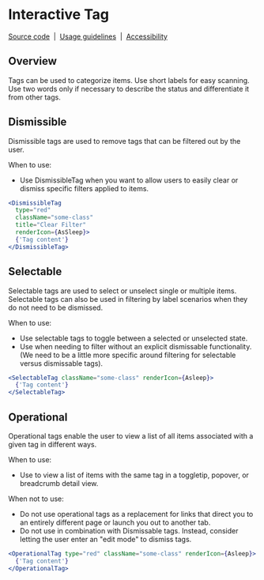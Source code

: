 
# Interactive Tag

[Source code](https://github.com/carbon-design-system/carbon/tree/main/packages/react/src/components/Tag)
&nbsp;|&nbsp;
[Usage guidelines](https://www.carbondesignsystem.com/components/tag/usage)
&nbsp;|&nbsp;
[Accessibility](https://www.carbondesignsystem.com/components/tag/accessibility)

## Overview

Tags can be used to categorize items. Use short labels for easy scanning. Use
two words only if necessary to describe the status and differentiate it from
other tags.

## Dismissible

Dismissible tags are used to remove tags that can be filtered out by the user.

When to use:

- Use DismissibleTag when you want to allow users to easily clear or dismiss
  specific filters applied to items.

<Canvas>
  <Story of={InteractiveTagStories.Dismissible} />
</Canvas>

```jsx
<DismissibleTag
  type="red"
  className="some-class"
  title="Clear Filter"
  renderIcon={AsSleep}>
  {'Tag content'}
</DismissibleTag>
```

## Selectable

Selectable tags are used to select or unselect single or multiple items.
Selectable tags can also be used in filtering by label scenarios when they do
not need to be dismissed.

When to use:

- Use selectable tags to toggle between a selected or unselected state.
- Use when needing to filter without an explicit dismissable functionality. (We
  need to be a little more specific around filtering for selectable versus
  dismissable tags).

<Canvas>
  <Story of={InteractiveTagStories.Selectable} />
</Canvas>

```jsx
<SelectableTag className="some-class" renderIcon={Asleep}>
  {'Tag content'}
</SelectableTag>
```

## Operational

Operational tags enable the user to view a list of all items associated with a
given tag in different ways.

When to use:

- Use to view a list of items with the same tag in a toggletip, popover, or
  breadcrumb detail view.

When not to use:

- Do not use operational tags as a replacement for links that direct you to an
  entirely different page or launch you out to another tab.
- Do not use in combination with Dismissable tags. Instead, consider letting the
  user enter an "edit mode" to dismiss tags.

<Canvas>
  <Story of={InteractiveTagStories.Operational} />
</Canvas>

```jsx
<OperationalTag type="red" className="some-class" renderIcon={Asleep}>
  {'Tag content'}
</OperationalTag>
```
